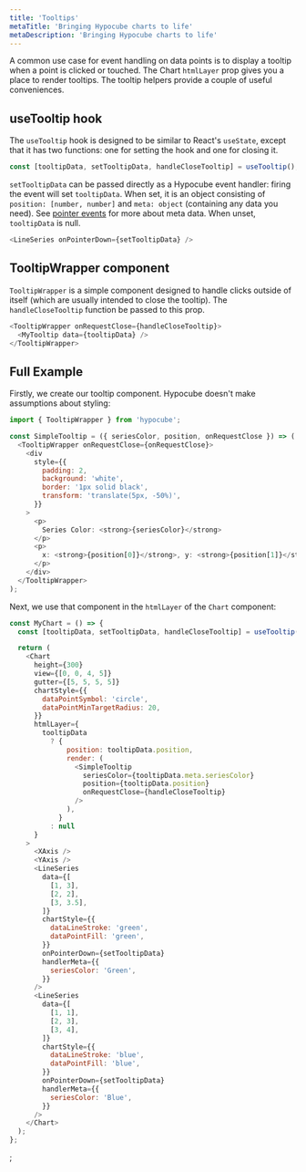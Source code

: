 ```yaml
---
title: 'Tooltips'
metaTitle: 'Bringing Hypocube charts to life'
metaDescription: 'Bringing Hypocube charts to life'
---
```


A common use case for event handling on data points is to display a tooltip when a point is clicked or touched. The Chart `htmlLayer` prop gives you a place to render tooltips. The tooltip helpers provide a couple of useful conveniences.

## useTooltip hook

The `useTooltip` hook is designed to be similar to React's `useState`, except that it has two functions: one for setting the hook and one for closing it.

```javascript
const [tooltipData, setTooltipData, handleCloseTooltip] = useTooltip();
```

`setTooltipData` can be passed directly as a Hypocube event handler: firing the event will set `tooltipData`. When set, it is an object consisting of `position: [number, number]` and `meta: object` (containing any data you need). See [pointer events](/interaction/1-pointer-events/) for more about meta data. When unset, `tooltipData` is null.

```javascript
<LineSeries onPointerDown={setTooltipData} />
```

## TooltipWrapper component

`TooltipWrapper` is a simple component designed to handle clicks outside of itself (which are usually intended to close the tooltip). The `handleCloseTooltip` function be passed to this prop.

```javascript
<TooltipWrapper onRequestClose={handleCloseTooltip}>
  <MyTooltip data={tooltipData} />
</TooltipWrapper>
```

## Full Example

Firstly, we create our tooltip component. Hypocube doesn't make assumptions about styling:

```javascript
import { TooltipWrapper } from 'hypocube';

const SimpleTooltip = ({ seriesColor, position, onRequestClose }) => (
  <TooltipWrapper onRequestClose={onRequestClose}>
    <div
      style={{
        padding: 2,
        background: 'white',
        border: '1px solid black',
        transform: 'translate(5px, -50%)',
      }}
    >
      <p>
        Series Color: <strong>{seriesColor}</strong>
      </p>
      <p>
        x: <strong>{position[0]}</strong>, y: <strong>{position[1]}</strong>
      </p>
    </div>
  </TooltipWrapper>
);
```

Next, we use that component in the `htmlLayer` of the `Chart` component:

```javascript
const MyChart = () => {
  const [tooltipData, setTooltipData, handleCloseTooltip] = useTooltip();

  return (
    <Chart
      height={300}
      view={[0, 0, 4, 5]}
      gutter={[5, 5, 5, 5]}
      chartStyle={{
        dataPointSymbol: 'circle',
        dataPointMinTargetRadius: 20,
      }}
      htmlLayer={
        tooltipData
          ? {
              position: tooltipData.position,
              render: (
                <SimpleTooltip
                  seriesColor={tooltipData.meta.seriesColor}
                  position={tooltipData.position}
                  onRequestClose={handleCloseTooltip}
                />
              ),
            }
          : null
      }
    >
      <XAxis />
      <YAxis />
      <LineSeries
        data={[
          [1, 3],
          [2, 2],
          [3, 3.5],
        ]}
        chartStyle={{
          dataLineStroke: 'green',
          dataPointFill: 'green',
        }}
        onPointerDown={setTooltipData}
        handlerMeta={{
          seriesColor: 'Green',
        }}
      />
      <LineSeries
        data={[
          [1, 1],
          [2, 3],
          [3, 4],
        ]}
        chartStyle={{
          dataLineStroke: 'blue',
          dataPointFill: 'blue',
        }}
        onPointerDown={setTooltipData}
        handlerMeta={{
          seriesColor: 'Blue',
        }}
      />
    </Chart>
  );
};
```


<Example />;
